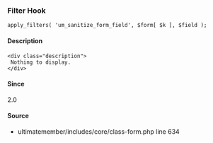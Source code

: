 
<UMBreadCrumb type="filter"/>

### Filter Hook    
    
```
apply_filters( 'um_sanitize_form_field', $form[ $k ], $field );
```

#### Description
    <div class="description">
     Nothing to display.
    </div>

#### Since
<div class="description">
2.0
</div>

#### Source
  - <Link href="https://github.com/ultimatemember/ultimatemember/tree/2.5.0/includes/core/class-form.php#L634">ultimatemember/includes/core/class-form.php</Link> <Link href="https://github.com/ultimatemember/ultimatemember/tree/2.5.0/includes/core/class-form.php#L634">line 634</Link>

